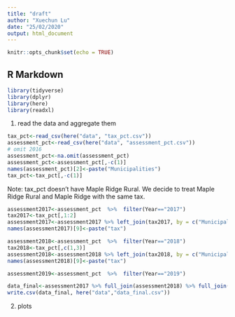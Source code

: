 ```yaml
---
title: "draft"
author: "Xuechun Lu"
date: "25/02/2020"
output: html_document
---
```


```r
knitr::opts_chunk$set(echo = TRUE)
```

## R Markdown
```r
library(tidyverse)
library(dplyr)
library(here)
library(readxl)
```

1. read the data and aggregate them
```r
tax_pct<-read_csv(here("data", "tax_pct.csv"))
assessment_pct<-read_csv(here("data", "assessment_pct.csv"))
# omit 2016
assessment_pct<-na.omit(assessment_pct)
assessment_pct<-assessment_pct[,-c(1)]
names(assessment_pct)[2]<-paste("Municipalities")
tax_pct<-tax_pct[,-c(1)]

```
Note: tax_pct doesn't have Maple Ridge Rural. We decide to treat Maple Ridge Rural and Maple Ridge with the same tax. 


```r
assessment2017<-assessment_pct  %>%  filter(Year=="2017")
tax2017<-tax_pct[,1:2]
assessment2017<-assessment2017 %>% left_join(tax2017, by = c("Municipalities"))
names(assessment2017)[9]<-paste("tax")

assessment2018<-assessment_pct  %>%  filter(Year=="2018")
tax2018<-tax_pct[,c(1,3)]
assessment2018<-assessment2018 %>% left_join(tax2018, by = c("Municipalities"))
names(assessment2018)[9]<-paste("tax")

assessment2019<-assessment_pct  %>%  filter(Year=="2019")

data_final<-assessment2017 %>% full_join(assessment2018) %>% full_join(assessment2019)
write.csv(data_final, here("data","data_final.csv"))
```

2. plots
```r

```


